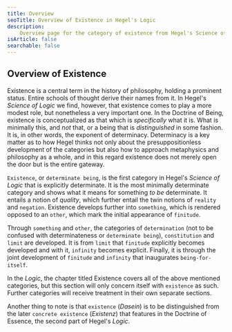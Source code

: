 ```yaml
---
title: Overview
seoTitle: Overview of Existence in Hegel's Logic
description:
    Overview page for the category of existence from Hegel's Science of Logic.
isArticle: false
searchable: false
---
```


## Overview of Existence

Existence is a central term in the history of philosophy, holding a prominent
status. Entire schools of thought derive their names from it. In Hegel's
_Science of Logic_ we find, however, that existence comes to play a more modest
role, but nonetheless a very important one. In the Doctrine of Being, existence
is conceptualized as that which is _specifically_ what it is. What is minimally
this, and _not_ that, or a being that is _distinguished_ in some fashion. It is,
in other words, the exponent of determinacy. Determinacy is a key matter as to
how Hegel thinks not only about the presuppositionless development of the
categories but also how to approach metaphysics and philosophy as a whole, and
in this regard existence does not merely open the door but is the entire
gateway.

`Existence`, or `determinate being`, is the first category in Hegel's _Science
of Logic_ that is explicitly determinate. It is the most minimally determinate
category and shows what it means for something _to be_ determinate. It entails a
notion of _quality_, which further entail the twin notions of `reality` and
`negation`. Existence develops further into `something`, which is rendered
opposed to an `other`, which mark the initial appearance of `finitude`.

Through `something` and `other`, the categories of `determination` (not to be
confused with determinateness or `determinate being`), `constitution` and
`limit` are developed. It is from `limit` that `finitude` explicitly becomes
developed and with it, `infinity` becomes explicit. Finally, it is through the
joint development of `finitude` and `infinity` that inaugurates
`being-for-itself`.

In the _Logic_, the chapter titled Existence covers all of the above mentioned
categories, but this section will only concern itself with `existence` as such.
Further categories will receive treatment in their own separate sections.

Another thing to note is that `existence` (_Dasein_) is to be distinguished from
the later `concrete existence` (_Existenz_) that features in the Doctrine of
Essence, the second part of Hegel's _Logic_.
